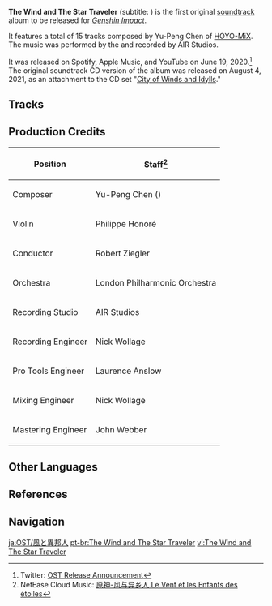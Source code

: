 {{About|the album|the Mortal Travails: Series I achievement|The Wind and The Star Traveler (Achievement)}}
{{SoundtrackTabs}}
{{Album Infobox
|image       = The Wind and The Star Traveler.png
|type        = Original Game Soundtracks
|releaseDate = 2020-06-19
|length      = 28 min 50 sec - 15 Tracks
|spotify     = 4jodtP1gXnHd8aU4hQiXHL
|youtube     = OLAK5uy_nW4F94AKfJKrEO7zAmUwCT5NOjWr3HexI
|previous    = N/A
|next        = [[City of Winds and Idylls]]
}}
'''The Wind and The Star Traveler''' (subtitle: {{Lang|mini=1|fr=''Le Vent et les Enfants des étoiles''|fr_tl=The Wind and the Children of the Stars}}) is the first original [[soundtrack]] album to be released for ''[[Genshin Impact]]''.

It features a total of 15 tracks composed by Yu-Peng Chen of [[HOYO-MiX]]. The music was performed by the {{w|London Philharmonic Orchestra}} and recorded by AIR Studios.

It was released on Spotify, Apple Music, and YouTube on June 19, 2020.<ref name="qa">Twitter: [https://twitter.com/GenshinImpact/status/1273842948329922564 OST Release Announcement]</ref> The original soundtrack CD version of the album was released on August 4, 2021, as an attachment to the CD set "[[City of Winds and Idylls (CD Set)|City of Winds and Idylls]]."

==Tracks==
{{Soundtracks by Category Table|The Wind and The Star Traveler Soundtracks|hidealbum=1}}

==Production Credits==
{| class="wikitable" style="text-align:left; height:0.5em"
! Position
! Staff<ref>NetEase Cloud Music: [https://music.163.com/#/album?id=90924428 原神-风与异乡人 Le Vent et les Enfants des étoiles]</ref>
|-
! Composer
| Yu-Peng Chen ({{Lang|zh=陈致逸|mini=1}})
|-
! Violin
| Philippe Honoré
|-
! Conductor
| Robert Ziegler
|-
! Orchestra
| London Philharmonic Orchestra
|-
! Recording Studio
| AIR Studios
|-
! Recording Engineer
| Nick Wollage
|-
! Pro Tools Engineer
| Laurence Anslow
|-
! Mixing Engineer
| Nick Wollage
|-
! Mastering Engineer
| John Webber
|}

==Other Languages==
{{Other Languages
|en      = The Wind and The Star Traveler
|zhs     = 风与异乡人
|zhs_rm  = Fēng yǔ Yìxiāng-rén
|zht     = 風與異鄉人
|zht_rm  = Fēng yǔ Yìxiāng-rén
|zh_tl   = The Wind and The Outlander
|ja      = 風と異邦人
|ja_rm   = Kaze to Ihou-jin{{Assumed}}
|ja_tl   = The Wind and The Outlander
|ko      = 바람, 그리고 {{tt|이방인|異邦人}}
|ko_rm   = Baram, geurigo Ibang'in
|ko_tl   = The Wind and The Outlander
|es      = El viento y los niños de las estrellas<!--Le vent et les enfants des étoiles-->
|es_tl   = The Wind and the Children of the Stars
|fr      = Le Vent et les Enfants des étoiles
|fr_tl   = The Wind and the Children of the Stars
|ru      = Звёздный Путешественник и Ветер<!--Le Vent et les Enfants des étoiles-->
|ru_tl   = The Astral Traveler and the Wind
|vi      = Gió và Lữ Khách Phương Xa - Le Vent et les Enfants des étoiles
|vi_tl   = 
|de      = Der Wind und der Fremde
|de_tl   = The Wind And The Foreigner
|pt      = O Vento e o Viajante das Estrelas
|pt_tl   = The Wind and the Traveler of the Stars
}}

==References==
{{Reflist}}

==Navigation==
{{Lore Navbox}}

[[ja:OST/風と異邦人]]
[[pt-br:The Wind and The Star Traveler]]
[[vi:The Wind and The Star Traveler]]